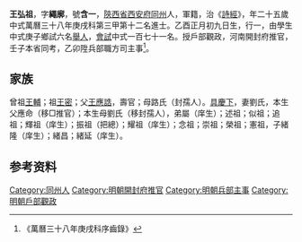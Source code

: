 {{明清人物信息框
| 姓名 = 王弘祖
| 原名 =
| 圖片名稱= 
| 圖片大小 =
| 圖片說明 = 
| 最高職務 =
| 國家 = 大明 
| 爵位 =
| 籍貫 = [[陝西省|陝西省]][[西安府|西安府]][[同州|同州]]
| 族裔 = 
| 旗籍 = 
| 字號 = 
| 諡號 =
| 出生日期 = 乙酉正月初九日
| 出生地點 =
| 逝世日期 = 
| 逝世地點 =
| 墓葬 =
| 配偶 = 劉氏
| 親屬 = 曾祖[[王輔|王輔]]，祖[[王密|王密]]，父[[王應誥|王應誥]]，母路氏（封孺人）
| 出身 =
* 萬曆三十八年庚戌科進士
| 經歷 =
| 著作 =  
*
*
*
}}
'''王弘祖'''{{BD|1585年||？年||}}，字'''繩廓'''，號'''含一'''，[[陝西省|陝西省]][[西安府|西安府]][[同州|同州]]人，軍籍，治《[[詩經|詩經]]》，年二十五歲中式萬曆三十八年庚戌科第三甲第十二名進士。乙酉正月初九日生，行一，由學生中式庚子鄉試六名[[舉人|舉人]]，[[會試|會試]]中式一百七十一名。授戶部觀政，河南開封府推官，壬子本省同考，乙卯陞兵部職方司主事<ref>《萬曆三十八年庚戌科序齒錄》</ref>。

== 家族 ==
曾祖[[王輔|王輔]]；祖[[王密|王密]]；父[[王應誥|王應誥]]，壽官；母路氏（封孺人）。[[具慶下|具慶下]]，妻劉氏，本生父應命（移□推官）；本生母劉氏（移封孺人），弟屬（庠生）；述祖；似祖；追祖；輝祖（庠生）；振祖（把總）；耀祖（庠生）；念祖；崇祖；榮祖；憲祖，子緒隆（庠生）；緒昌；緒延（庠生）。

== 参考资料 ==
{{reflist}}

{{萬曆三十八年庚戌科殿试金榜}}

{{Authority control}}

{{DEFAULTSORT:}}
[[Category:同州人|Category:同州人]]
[[Category:明朝開封府推官|Category:明朝開封府推官]]
[[Category:明朝兵部主事|Category:明朝兵部主事]]
[[Category:明朝戶部觀政|Category:明朝戶部觀政]]


{{明朝人物小作品}}